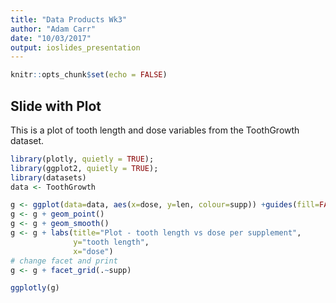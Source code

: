 ```yaml
---
title: "Data Products Wk3"
author: "Adam Carr"
date: "10/03/2017"
output: ioslides_presentation
---
```


```r
knitr::opts_chunk$set(echo = FALSE)
```

## Slide with Plot

This is a plot of tooth length and dose variables from the ToothGrowth dataset.

```r
library(plotly, quietly = TRUE);
library(ggplot2, quietly = TRUE);
library(datasets)
data <- ToothGrowth

g <- ggplot(data=data, aes(x=dose, y=len, colour=supp)) +guides(fill=FALSE)
g <- g + geom_point() 
g <- g + geom_smooth()
g <- g + labs(title="Plot - tooth length vs dose per supplement",
              y="tooth length", 
              x="dose") 
# change facet and print
g <- g + facet_grid(.~supp)

ggplotly(g)
```
